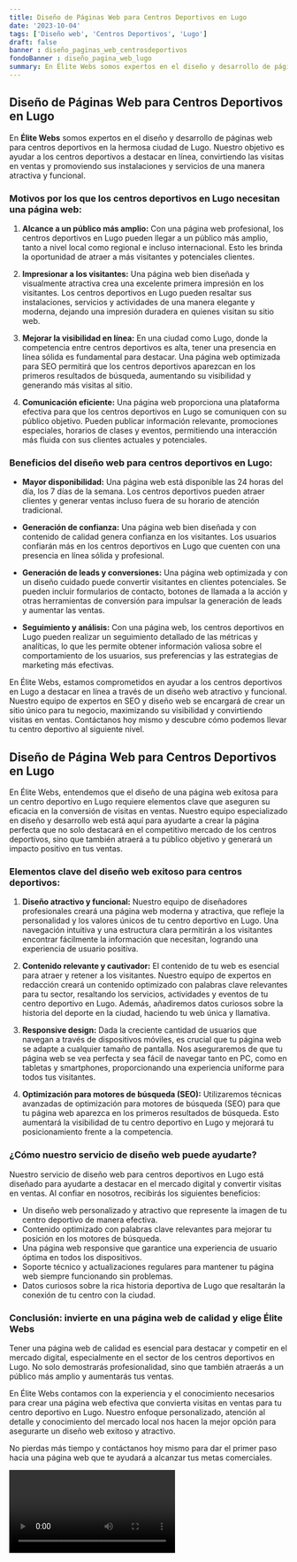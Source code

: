```yaml
---
title: Diseño de Páginas Web para Centros Deportivos en Lugo
date: '2023-10-04'
tags: ['Diseño web', 'Centros Deportivos', 'Lugo']
draft: false
banner : diseño_paginas_web_centrosdeportivos
fondoBanner : diseño_pagina_web_lugo
summary: En Élite Webs somos expertos en el diseño y desarrollo de páginas web para centros deportivos en la hermosa ciudad de Lugo. Nuestro objetivo es ayudar a los centros deportivos a destacar en línea, convirtiendo las visitas en ventas y promoviendo sus instalaciones y servicios de una manera atractiva y funcional.
---
```


## Diseño de Páginas Web para Centros Deportivos en Lugo

En **Élite Webs** somos expertos en el diseño y desarrollo de páginas web para centros deportivos en la hermosa ciudad de Lugo. Nuestro objetivo es ayudar a los centros deportivos a destacar en línea, convirtiendo las visitas en ventas y promoviendo sus instalaciones y servicios de una manera atractiva y funcional.

### Motivos por los que los centros deportivos en Lugo necesitan una página web:

1. **Alcance a un público más amplio:** Con una página web profesional, los centros deportivos en Lugo pueden llegar a un público más amplio, tanto a nivel local como regional e incluso internacional. Esto les brinda la oportunidad de atraer a más visitantes y potenciales clientes.

2. **Impresionar a los visitantes:** Una página web bien diseñada y visualmente atractiva crea una excelente primera impresión en los visitantes. Los centros deportivos en Lugo pueden resaltar sus instalaciones, servicios y actividades de una manera elegante y moderna, dejando una impresión duradera en quienes visitan su sitio web.

3. **Mejorar la visibilidad en línea:** En una ciudad como Lugo, donde la competencia entre centros deportivos es alta, tener una presencia en línea sólida es fundamental para destacar. Una página web optimizada para SEO permitirá que los centros deportivos aparezcan en los primeros resultados de búsqueda, aumentando su visibilidad y generando más visitas al sitio.

4. **Comunicación eficiente:** Una página web proporciona una plataforma efectiva para que los centros deportivos en Lugo se comuniquen con su público objetivo. Pueden publicar información relevante, promociones especiales, horarios de clases y eventos, permitiendo una interacción más fluida con sus clientes actuales y potenciales.

### Beneficios del diseño web para centros deportivos en Lugo:

- **Mayor disponibilidad:** Una página web está disponible las 24 horas del día, los 7 días de la semana. Los centros deportivos pueden atraer clientes y generar ventas incluso fuera de su horario de atención tradicional.

- **Generación de confianza:** Una página web bien diseñada y con contenido de calidad genera confianza en los visitantes. Los usuarios confiarán más en los centros deportivos en Lugo que cuenten con una presencia en línea sólida y profesional.

- **Generación de leads y conversiones:** Una página web optimizada y con un diseño cuidado puede convertir visitantes en clientes potenciales. Se pueden incluir formularios de contacto, botones de llamada a la acción y otras herramientas de conversión para impulsar la generación de leads y aumentar las ventas.

- **Seguimiento y análisis:** Con una página web, los centros deportivos en Lugo pueden realizar un seguimiento detallado de las métricas y analíticas, lo que les permite obtener información valiosa sobre el comportamiento de los usuarios, sus preferencias y las estrategias de marketing más efectivas.

En Élite Webs, estamos comprometidos en ayudar a los centros deportivos en Lugo a destacar en línea a través de un diseño web atractivo y funcional. Nuestro equipo de expertos en SEO y diseño web se encargará de crear un sitio único para tu negocio, maximizando su visibilidad y convirtiendo visitas en ventas. Contáctanos hoy mismo y descubre cómo podemos llevar tu centro deportivo al siguiente nivel.

<GifSeo />

<Cta />

## Diseño de Página Web para Centros Deportivos en Lugo

En Élite Webs, entendemos que el diseño de una página web exitosa para un centro deportivo en Lugo requiere elementos clave que aseguren su eficacia en la conversión de visitas en ventas. Nuestro equipo especializado en diseño y desarrollo web está aquí para ayudarte a crear la página perfecta que no solo destacará en el competitivo mercado de los centros deportivos, sino que también atraerá a tu público objetivo y generará un impacto positivo en tus ventas.

### Elementos clave del diseño web exitoso para centros deportivos:

1. **Diseño atractivo y funcional:** Nuestro equipo de diseñadores profesionales creará una página web moderna y atractiva, que refleje la personalidad y los valores únicos de tu centro deportivo en Lugo. Una navegación intuitiva y una estructura clara permitirán a los visitantes encontrar fácilmente la información que necesitan, logrando una experiencia de usuario positiva.

2. **Contenido relevante y cautivador:** El contenido de tu web es esencial para atraer y retener a los visitantes. Nuestro equipo de expertos en redacción creará un contenido optimizado con palabras clave relevantes para tu sector, resaltando los servicios, actividades y eventos de tu centro deportivo en Lugo. Además, añadiremos datos curiosos sobre la historia del deporte en la ciudad, haciendo tu web única y llamativa.

3. **Responsive design:** Dada la creciente cantidad de usuarios que navegan a través de dispositivos móviles, es crucial que tu página web se adapte a cualquier tamaño de pantalla. Nos aseguraremos de que tu página web se vea perfecta y sea fácil de navegar tanto en PC, como en tabletas y smartphones, proporcionando una experiencia uniforme para todos tus visitantes.

4. **Optimización para motores de búsqueda (SEO):** Utilizaremos técnicas avanzadas de optimización para motores de búsqueda (SEO) para que tu página web aparezca en los primeros resultados de búsqueda. Esto aumentará la visibilidad de tu centro deportivo en Lugo y mejorará tu posicionamiento frente a la competencia.

### ¿Cómo nuestro servicio de diseño web puede ayudarte?

Nuestro servicio de diseño web para centros deportivos en Lugo está diseñado para ayudarte a destacar en el mercado digital y convertir visitas en ventas. Al confiar en nosotros, recibirás los siguientes beneficios:

- Un diseño web personalizado y atractivo que represente la imagen de tu centro deportivo de manera efectiva.
- Contenido optimizado con palabras clave relevantes para mejorar tu posición en los motores de búsqueda.
- Una página web responsive que garantice una experiencia de usuario óptima en todos los dispositivos.
- Soporte técnico y actualizaciones regulares para mantener tu página web siempre funcionando sin problemas.
- Datos curiosos sobre la rica historia deportiva de Lugo que resaltarán la conexión de tu centro con la ciudad.

### Conclusión: invierte en una página web de calidad y elige Élite Webs

Tener una página web de calidad es esencial para destacar y competir en el mercado digital, especialmente en el sector de los centros deportivos en Lugo. No solo demostrarás profesionalidad, sino que también atraerás a un público más amplio y aumentarás tus ventas.

En Élite Webs contamos con la experiencia y el conocimiento necesarios para crear una página web efectiva que convierta visitas en ventas para tu centro deportivo en Lugo. Nuestro enfoque personalizado, atención al detalle y conocimiento del mercado local nos hacen la mejor opción para asegurarte un diseño web exitoso y atractivo.

No pierdas más tiempo y contáctanos hoy mismo para dar el primer paso hacia una página web que te ayudará a alcanzar tus metas comerciales.

<Video />

<CtaBot job='Centros Deportivos' city='Lugo'/>

<Gmaps query='Lugo+españa+maps' />